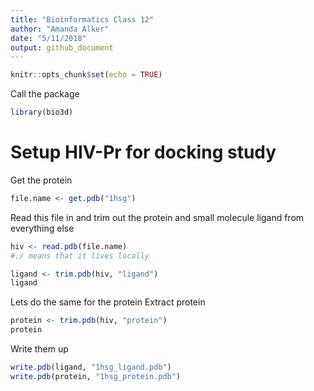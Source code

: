 ```yaml
---
title: "Bioinformatics Class 12"
author: "Amanda Alker"
date: "5/11/2018"
output: github_document
---
```


```r
knitr::opts_chunk$set(echo = TRUE)
```

Call the package
```r
library(bio3d)
```

# Setup HIV-Pr for docking study

Get the protein
```r
file.name <- get.pdb("1hsg")
```

Read this file in and trim out the protein and small molecule ligand from everything else 

```r
hiv <- read.pdb(file.name)
#./ means that it lives locally
```

```r
ligand <- trim.pdb(hiv, "ligand")
ligand
```

Lets do the same for the protein
Extract protein

```r
protein <- trim.pdb(hiv, "protein")
protein
```

Write them up
```r
write.pdb(ligand, "1hsg_ligand.pdb")
write.pdb(protein, "1hsg_protein.pdb")
```


